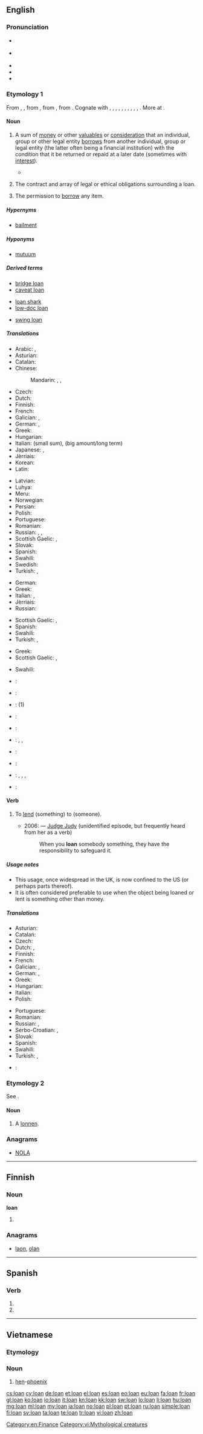 {{also|loán|loạn}}
==English==

===Pronunciation===
* {{a|UK}} {{IPA|/ləʊn/}}
* {{a|US}} {{IPA|/loʊn/}}
* {{audio|en-us-loan.ogg|Audio (US)}}
* {{rhymes|əʊn}}
* {{homophones|lang=en|lone}}

===Etymology 1===
From {{etyl|enm|en}} {{term|lone|lang=enm}}, {{term|lane|lang=enm}}, from {{etyl|non|en}} {{term|lán||loan|lang=non}}, from {{etyl|gem-pro|en}} {{term/t|gem-pro|*laihną||that which is lent, loan, fief}}, from {{etyl|ine-pro|en}} {{term/t|ine-pro|*leykʷ-||to leave, leave over}}. Cognate with {{etyl|is|-}} {{term|lán||loan|lang=is}}, {{etyl|sv|-}} {{term|lån||loan|lang=sv}}, {{etyl|da|-}} {{term|lån||loan|lang=da}}, {{etyl|de|-}} {{term|Lehen||fief, feudal estate|lang=de}}, {{etyl|nl|-}} {{term|leen||fief, feudatory, something lent|lang=nl}}, {{etyl|fy|-}} {{term|lien||something borrowed, loan|lang=fy}}, {{etyl|frr|-}} {{term|leen||fief, loan, office|lang=frr}}, {{etyl|sco|-}} {{term|lane|lang=sco}}, {{term|lain|lang=sco}}, {{term|len||loan|lang=sco}}, {{etyl|ang|-}} {{term|læn|lǣn|loan, borrowing, lease, grant, gift, present, benefit|lang=ang}}. More at {{l|en|lend}}.

====Noun====
{{en-noun}}

# {{context|banking|finance|lang=en}} A sum of [[money]] or other [[valuables]] or [[consideration]] that an individual, group or other legal entity [[borrow]]s from another individual, group or legal entity (the latter often being a financial institution) with the condition that it be returned or repaid at a later date (sometimes with [[interest]]).
#*{{quote-book|year=1918|author={{w|W. B. Maxwell}}
|title=The Mirror and the Lamp
|chapter=2|url=http://openlibrary.org/works/OL1097634W
|passage=''That'' the young Mr. Churchills liked—but they did not like him coming round of an evening and drinking weak whisky-and-water while he held forth on railway debentures and corporation '''loans'''. Mr. Barrett, however, by fawning and flattery, seemed to be able to make not only Mrs. Churchill but everyone else do what he desired.}}
#: {{usex|He got a '''loan''' of five thousand pounds.|lang=en}}
#: {{usex|All '''loans''' from the library, whether books or audio material, must be returned within two weeks.|lang=en}}
# The contract and array of legal or ethical obligations surrounding a loan.
#: {{usex|He made a payment on his '''loan'''.|lang=en}}
# The permission to [[borrow]] any item.
#: {{usex|Thank you for the '''loan''' of your lawn mower.|lang=en}}

=====Hypernyms=====
* {{sense|something that a legal entity borrows}} [[bailment]]

=====Hyponyms=====
* {{sense|something that a legal entity borrows}} [[mutuum]]

=====Derived terms=====
{{rel-top3|Terms derived from ''loan'' (noun)}}
* [[bridge loan]]
* [[caveat loan]]
{{rel-mid3}}
* [[loan shark]]
* [[low-doc loan]]
{{rel-mid3}}
* [[swing loan]]
{{rel-bottom}}

=====Translations=====
{{trans-top|borrowed sum of money or other valuables}}
* Arabic: {{t-|ar|قرض|m|tr=qarD}}, {{t-|ar|إعارة|f|tr='i`āra}}
* Asturian: {{t|ast|empréstamu|m}}
* Catalan: {{t|ca|préstec|m}}
* Chinese:
*: Mandarin: {{t-|cmn|貸款|sc=Hani}}, {{t-|cmn|贷款|tr=dàikuǎn|sc=Hani}}, {{t|cmn|借款|tr=jièkuǎn|sc=Hani}}
* Czech: {{t-|cs|půjčka|f}}
* Dutch: {{t+|nl|lening|f}}
* Finnish: {{t+|fi|laina}}
* French: {{t+|fr|prêt|m}}
* Galician: {{t|gl|préstamo|m}}, {{t|gl|empréstito|m}}
* German: {{t+|de|Anleihe|f}}, {{t+|de|Darlehen|n}}
* Greek: {{t+|el|δάνειο|n|tr=dáneio}}
* Hungarian: {{t+|hu|kölcsön}}
* Italian: {{t+|it|prestito|m}} (small sum), {{t+|it|mutuo|m}} (big amount/long term)
* Japanese: {{t-|ja|貸付け|tr=かしつけ, kashitsuke}}, {{t+|ja|ローン|tr=rōn}}
* Jèrriais: {{tø|roa-jer|prêt'tie|f}}
* Korean: {{t+|ko|대부|tr=daebu|sc=Kore}}
* Latin: {{t-|la|mutuum|n|alt=mūtuum}}
{{trans-mid}}
* Latvian: {{t-|lv|aizņēmums|m}}
* Luhya: {{tø|luy|kumukopo}}
* Meru: {{tø|mer|irandu}}
* Norwegian: {{t-|no|lån}}
* Persian: {{t+|fa|قرض|tr=qarz|sc=fa-Arab}}
* Polish: {{t-|pl|pożyczka|f}}
* Portuguese: {{t+|pt|empréstimo|m}}
* Romanian: {{t|ro|împrumut|n}}
* Russian: {{t+|ru|заём|m|tr=zajóm}}, {{t+|ru|ссуда|f|tr=ssúda}}, {{t+|ru|кредит|f|tr=kredít}}
* Scottish Gaelic: {{t-|gd|iasad|m}}, {{t-|gd|coingheall|m}}
* Slovak: {{t-|sk|pôžička|f}}
* Spanish: {{t+|es|préstamo|m}}
* Swahili: {{t+|sw|mkopo}}
* Swedish: {{t+|sv|lån|n}}
* Turkish: {{t+|tr|borç}}, {{t+|tr|kredi}}
{{trans-bottom}}

{{trans-top|contract and array of legal or ethical obligations surrounding a loan}}
* German: {{t-|de|Darlehensvertrag|m}}
* Greek: {{t+|el|δάνειο|n|tr=dáneio}}
* Italian: {{t+|it|prestito|m}} {{gloss|small sum}}, {{t+|it|mutuo|m}} {{gloss|big amount/long term}}
* Jèrriais: {{tø|roa-jer|prêt'tie|f}}
* Russian: {{t+|ru|заём|m|tr=zajóm}}
{{trans-mid}}
* Scottish Gaelic: {{t-|gd|iasad|m}}, {{t-|gd|coingheall|m}}
* Spanish: {{t+|es|préstamo|m}}
* Swahili: {{t+|sw|mikopo}}
* Turkish: {{t+|tr|borçlanma}}, {{t+|tr|ikraz}}
{{trans-bottom}}

{{trans-top|permission to borrow any item}}
* Greek: {{t+|el|δανεισμός|m|tr=daneismós}}
* Scottish Gaelic: {{t-|gd|iasad|m}}, {{t-|gd|coingheall|m}}
{{trans-mid}}
* Swahili: {{t+|sw|mikopo}}
{{trans-bottom}}

{{checktrans-top}}
* {{ttbc|fr}}: {{t+|fr|emprunt|m}}
* {{ttbc|roa-jer}}: {{tø|roa-jer|emprunt|m}}
* {{ttbc|ml}}: {{t+|ml|കടം|tr=katam|sc=Mlym}} (1)
* {{ttbc|pt}}: {{t+|pt|empréstimo|m}}
* {{ttbc|ro}}: {{t-|ro|împrumut|n}}
{{trans-mid}}
* {{ttbc|sh}}: {{t-|sh|pozajmica|f}}, {{t-|sh|zajam|m}}, {{t-|sh|kredit|m}}
* {{ttbc|es}}: {{t+|es|préstamo|m}}
* {{ttbc|ta}}: {{t+|ta|கடன்|tr=kaDan|sc=Taml}}
* {{ttbc|te}}: {{t+|te|ఋణము|tr=ruNamu|sc=Telu}}, {{t+|te|అప్పు|tr=appu|sc=Telu}}, {{t-|te|ఉద్దెర|tr=uddera|sc=Telu}}, {{t+|te|అరువు|tr=aruvu|sc=Telu}}
* {{ttbc|vi}}: {{t-|vi|tiền cho mượn}} <!-- link as t-SOP if non-idiomatic; put marked word in|alt=; see [[User:Kephir/gadgets/xte#Translation_fixing]] -->
{{trans-bottom}}

====Verb====
{{en-verb}}

# {{context|usually double|_|transitive|US|dated in|_|UK|informal|lang=en}} To [[lend]] (something) to (someone).
#* 2006: &mdash; [[w:Judge Judy|Judge Judy]] (unidentified episode, but frequently heard from her as a verb)
#*: When you '''loan''' somebody something, they have the responsibility to safeguard it.

=====Usage notes=====
* This usage, once widespread in the UK, is now confined to the US (or perhaps parts thereof).
* It is often considered preferable to use {{term|lend|lang=en}} when the object being loaned or lent is something other than money.

=====Translations=====
{{trans-top|to lend}}
* Asturian: {{t|ast|emprestar}}
* Catalan: {{t|ca|prestar}}
* Czech: {{t-|cs|půjčit}}
* Dutch: {{t+|nl|lenen}}, {{t+|nl|uitlenen}}
* Finnish: {{t+|fi|lainata}}
* French: {{t+|fr|prêter}}
* Galician: {{t|gl|prestar}}, {{t|gl|emprestar}}
* German: {{t-|de|ausleihen}}, {{t+|de|leihen}}
* Greek: {{t+|el|δανείζω|tr=daneízo}}
* Hungarian: {{t+|hu|kölcsönad}}
* Italian: {{t+|it|prestare}}
* Polish: {{t+|pl|pożyczać}}
{{trans-mid}}
* Portuguese: {{t|pt|emprestar}}
* Romanian: {{t+|ro|împrumuta}}
* Russian: {{t+|ru|ссужать|tr=ssužát’}}, {{t-|ru|давать взаймы|tr=davát’ vzajmý}}
* Serbo-Croatian: {{t-|sh|pozajmiti}}, {{t-|sh|posuditi}}
* Slovak: {{t-|sk|pôžičať}}
* Spanish: {{t+|es|prestar}}
* Swahili: {{t+|sw|mikopo}}
* Turkish: {{t-|tr|borç vermek}}, {{t-|tr|ödünç vermek}}
* {{ttbc|vi}}: {{t+|vi|cho mượn}} <!-- link as t-SOP if non-idiomatic; put marked word in|alt=; see [[User:Kephir/gadgets/xte#Translation_fixing]] -->
{{trans-bottom}}

===Etymology 2===
See {{term|lawn|lang=en}}.

====Noun====
{{en-noun}}

# {{context|Scotland|lang=en}} A [[lonnen]].

{{Webster 1913}}

===Anagrams===
* [[NOLA#English|NOLA]]

[[Category:en:Finance]]

----

==Finnish==

===Noun===
'''loan'''

# {{fi-form of|loka|type=noun|case=genitive|pl=singular}}

===Anagrams===
* [[laon#Finnish|laon]], [[olan#Finnish|olan]]

----

==Spanish==

===Verb===
{{es-verb-form|loar}}

# {{es-verb form of|ending=ar|mood=indicative|tense=present|pers=2|formal=yes|number=plural|loar}}
# {{es-verb form of|ending=ar|mood=indicative|tense=present|pers=3|number=plural|loar}}

----

==Vietnamese==

===Etymology===
{{vi-etym-sino|鸞}}

===Noun===
{{head|vi|noun}}

# [[hen]]-[[phoenix]]

{{attention|vi}}

[[Category:vi:Mythological creatures]]

[[cs:loan]]
[[cy:loan]]
[[de:loan]]
[[et:loan]]
[[el:loan]]
[[es:loan]]
[[eo:loan]]
[[eu:loan]]
[[fa:loan]]
[[fr:loan]]
[[gl:loan]]
[[ko:loan]]
[[io:loan]]
[[it:loan]]
[[kn:loan]]
[[kk:loan]]
[[sw:loan]]
[[lo:loan]]
[[li:loan]]
[[hu:loan]]
[[mg:loan]]
[[ml:loan]]
[[my:loan]]
[[ja:loan]]
[[no:loan]]
[[pl:loan]]
[[pt:loan]]
[[ru:loan]]
[[simple:loan]]
[[fi:loan]]
[[sv:loan]]
[[ta:loan]]
[[te:loan]]
[[tr:loan]]
[[vi:loan]]
[[zh:loan]]